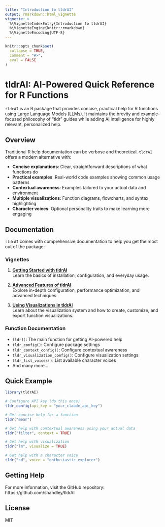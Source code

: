 ```yaml
---
title: "Introduction to tldrAI"
output: rmarkdown::html_vignette
vignette: >
  %\VignetteIndexEntry{Introduction to tldrAI}
  %\VignetteEngine{knitr::rmarkdown}
  %\VignetteEncoding{UTF-8}
---
```


```r
knitr::opts_chunk$set(
  collapse = TRUE,
  comment = "#>",
  eval = FALSE
)
```

# tldrAI: AI-Powered Quick Reference for R Functions

`tldrAI` is an R package that provides concise, practical help for R functions using Large Language Models (LLMs). It maintains the brevity and example-focused philosophy of "tldr" guides while adding AI intelligence for highly relevant, personalized help.

## Overview

Traditional R help documentation can be verbose and theoretical. `tldrAI` offers a modern alternative with:

- **Concise explanations**: Clear, straightforward descriptions of what functions do
- **Practical examples**: Real-world code examples showing common usage patterns 
- **Contextual awareness**: Examples tailored to your actual data and environment
- **Multiple visualizations**: Function diagrams, flowcharts, and syntax highlighting
- **Character voices**: Optional personality traits to make learning more engaging

## Documentation

`tldrAI` comes with comprehensive documentation to help you get the most out of the package:

### Vignettes

1. **[Getting Started with tldrAI](getting-started.html)**  
   Learn the basics of installation, configuration, and everyday usage.

2. **[Advanced Features of tldrAI](advanced-features.html)**  
   Explore in-depth configuration, performance optimization, and advanced techniques.

3. **[Using Visualizations in tldrAI](visualizations.html)**  
   Learn about the visualization system and how to create, customize, and export function visualizations.

### Function Documentation

- `tldr()`: The main function for getting AI-powered help
- `tldr_config()`: Configure package settings
- `tldr_context_config()`: Configure contextual awareness
- `tldr_visualization_config()`: Configure visualization settings
- `tldr_list_voices()`: List available character voices
- And many more...

## Quick Example

```r
library(tldrAI)

# Configure API key (do this once)
tldr_config(api_key = "your_claude_api_key")

# Get concise help for a function
tldr("mean")

# Get help with contextual awareness using your actual data
tldr("filter", context = TRUE)

# Get help with visualization
tldr("lm", visualize = TRUE)

# Get help with a character voice
tldr("sd", voice = "enthusiastic_explorer")
```

## Getting Help

For more information, visit the GitHub repository: https://github.com/shandley/tldrAI

## License

MIT